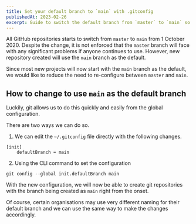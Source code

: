 ```yaml
---
title: Set your default branch to `main` with .gitconfig
publishedAt: 2023-02-26
excerpt: Guide to switch the default branch from `master` to `main` so you don't have to do it everytime
---
```


All GitHub repositories starts to switch from `master` to `main` from 1 October 2020. Despite the change, it is not enforced that the `master` branch will face with any significant problems if anyone continues to use. However, new repository created will use the `main` branch as the default.

Since most new projects will now start with the `main` branch as the default, we would like to reduce the need to re-configure between `master` and `main`.

## How to change to use `main` as the default branch

Luckily, git allows us to do this quickly and easily from the global configuration.

There are two ways we can do so.

1. We can edit the `~/.gitconfig` file directly with the following changes.

```shell ~/.gitconfig
[init]
	defaultBranch = main
```

2. Using the CLI command to set the configuration

```shell
git config --global init.defaultBranch main
```

With the new configuration, we will now be able to create git repositories with the branch being created as `main` right from the onset.

Of course, certain organisations may use very different naming for their default branch and we can use the same way to make the changes accordingly.
